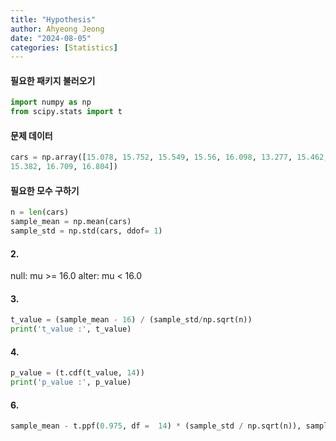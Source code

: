 ```yaml
---
title: "Hypothesis"
author: Ahyeong Jeong
date: "2024-08-05"
categories: [Statistics]
---
```


#### 필요한 패키지 불러오기 
```python
import numpy as np
from scipy.stats import t
```


#### 문제 데이터 
```python
cars = np.array([15.078, 15.752, 15.549, 15.56, 16.098, 13.277, 15.462, 16.116, 15.214, 16.93, 14.118, 14.927,
15.382, 16.709, 16.804])
```

#### 필요한 모수 구하기 
```python
n = len(cars)
sample_mean = np.mean(cars)
sample_std = np.std(cars, ddof= 1)
```

#### 2.
null: mu >= 16.0
alter: mu < 16.0

#### 3.
```python
t_value = (sample_mean - 16) / (sample_std/np.sqrt(n))
print('t_value :', t_value)
```

#### 4.
```python
p_value = (t.cdf(t_value, 14))
print('p_value :', p_value)
```

#### 6. 
```python
sample_mean - t.ppf(0.975, df =  14) * (sample_std / np.sqrt(n)), sample_mean + t.ppf(0.975, df =  14) * (sample_std / np.sqrt(n))
```


